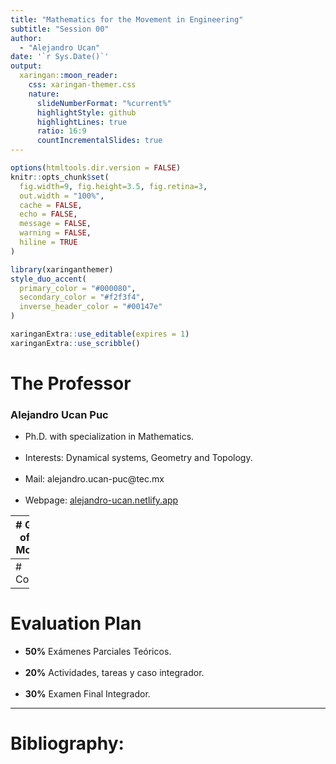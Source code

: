 ```yaml
---
title: "Mathematics for the Movement in Engineering"
subtitle: "Session 00"  
author: 
  - "Alejandro Ucan"
date: '`r Sys.Date()`'
output:
  xaringan::moon_reader:
    css: xaringan-themer.css
    nature:
      slideNumberFormat: "%current%"
      highlightStyle: github
      highlightLines: true
      ratio: 16:9
      countIncrementalSlides: true
---
```


```r
options(htmltools.dir.version = FALSE)
knitr::opts_chunk$set(
  fig.width=9, fig.height=3.5, fig.retina=3,
  out.width = "100%",
  cache = FALSE,
  echo = FALSE,
  message = FALSE, 
  warning = FALSE,
  hiline = TRUE
)
```

```r
library(xaringanthemer)
style_duo_accent(
  primary_color = "#000080",
  secondary_color = "#f2f3f4",
  inverse_header_color = "#00147e"
)
```

```r
xaringanExtra::use_editable(expires = 1)
xaringanExtra::use_scribble()
```
# The Professor

### Alejandro Ucan Puc <br/>
- Ph.D. with specialization in Mathematics. <br/><br/>
- Interests: Dynamical systems, Geometry and Topology. <br/><br/>
- Mail: alejandro.ucan-puc@tec.mx <br/><br/>
- Webpage: [alejandro-ucan.netlify.app](https://alejandro-ucan.netlify.app)

---
# Goals of the Module



---
# Content


---
# Evaluation Plan

- __50%__ Exámenes Parciales Teóricos. <br/><br/>
- __20%__ Actividades, tareas y caso integrador. <br/><br/>
- __30%__ Examen Final Integrador.

---
# Bibliography:


